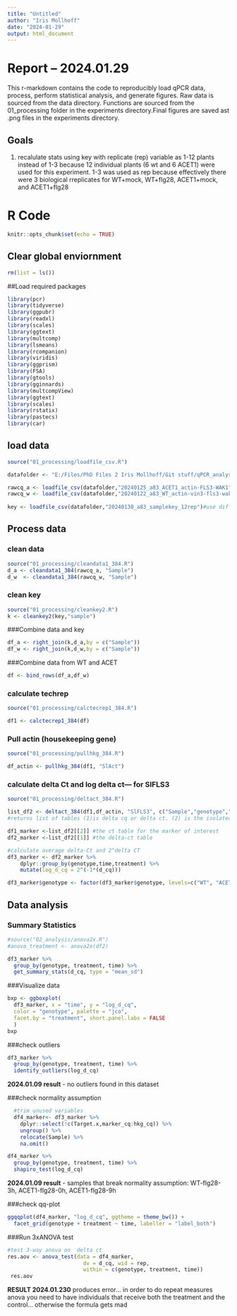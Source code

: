```yaml
---
title: "Untitled"
author: "Iris Mollhoff"
date: "2024-01-29"
output: html_document
---
```


# **Report** -- 2024.01.29
This r-markdown contains the code to reproducibly load qPCR data, process, perform statistical analysis, and generate figures. 
Raw data is sourced from the data directory. Functions are sourced from the 01_processing folder in the experiments directory.Final figures are saved ast .png files in the experiments directory.

## **Goals**
1. recalulate stats using key with replicate (rep) variable as 1-12 plants instead of 1-3 because 12 individual plants (6 wt and 6 ACET1) were used for this experiment.
1-3 was used as rep because effectively there were 3 biological rreplicates for WT+mock, WT+flg28, ACET1+mock, and ACET1+flg28

# **R Code**
```r
knitr::opts_chunk$set(echo = TRUE)
```
## Clear global enviornment
```r
rm(list = ls())
```
##Load required packages
```r
library(pcr)
library(tidyverse)
library(ggpubr)
library(readxl)
library(scales)
library(ggtext)
library(multcomp)
library(lsmeans)
library(rcompanion)
library(viridis)
library(ggprism)
library(FSA)
library(gtools)
library(gginnards)
library(multcompView)
library(ggtext)
library(scales)
library(rstatix)
library(pastecs)
library(car)
```

## load data
```r
source("01_processing/loadfile_csv.R")

datafolder <- "E:/Files/PhD Files 2 Iris Mollhoff/Git stuff/qPCR_analysis_flgII28/data/"

rawcq_a <- loadfile_csv(datafolder,"20240125_a83_ACET1_actin-FLS3-WAK1")
rawcq_w <- loadfile_csv(datafolder,"20240122_a83_WT_actin-vin3-fls3-wak1")
                      
key <- loadfile_csv(datafolder,"20240130_a83_samplekey_12rep")#use different sample keay
```


## Process data
### clean data
```r
source("01_processing/cleandata1_384.R")
d_a <- cleandata1_384(rawcq_a, "Sample")
d_w  <- cleandata1_384(rawcq_w, "Sample")
```

### clean key
```r
source("01_processing/cleankey2.R")
k <- cleankey2(key,"sample")
```

###Combine data and key
```r
df_a <- right_join(k,d_a,by = c("Sample"))
df_w <- right_join(k,d_w,by = c("Sample"))
```

###Combine data from WT and ACET
```r
df <- bind_rows(df_a,df_w)
```

### calculate techrep
```r
source("01_processing/calctecrep1_384.R")

df1 <- calctecrep1_384(df)
```

### Pull actin (housekeeping gene)
```r
source("01_processing/pullhkg_384.R")

df_actin <- pullhkg_384(df1, "SlAct")
```

### calculate delta Ct and log delta ct--- for SlFLS3
```r
source("01_processing/deltact_384.R")

list_df2 <- deltact_384(df1,df_actin, "SlFLS3", c("Sample","genotype","treatment", "time", "rep"))
#returns list of tables (1)is delta cq or delta ct. (2) is the isolated marker gene

df1_marker <-list_df2[[2]] #the ct table for the marker of interest
df2_marker <-list_df2[[1]] #the delta-ct table
```

```r
#calculate average delta-Ct and 2^delta CT
df3_marker <- df2_marker %>% 
    dplyr::group_by(genotype,time,treatment) %>% 
    mutate(log_d_cq = 2^(-1*(d_cq)))
```
```r
df3_marker$genotype <- factor(df3_marker$genotype, levels=c("WT", "ACET1"))
```


## Data analysis
### Summary Statistics
```r
#source("02_analysis/anova2x.R")
#anova_treatment <- anova2x(df2)
```
```r
df3_marker %>%
  group_by(genotype, treatment, time) %>%
  get_summary_stats(d_cq, type = "mean_sd")
```
###Visualize data
```r
bxp <- ggboxplot(
  df3_marker, x = "time", y = "log_d_cq", 
  color = "genotype", palette = "jco",
  facet.by = "treatment", short.panel.labs = FALSE
  )
bxp
```
###check outliers
```r
df3_marker %>%
  group_by(genotype, treatment, time) %>%
  identify_outliers(log_d_cq)
```
**2024.01.09 result** - no outliers found in this dataset

###check normality assumption
```r
  #trim unused variables
  df4_marker<- df3_marker %>% 
    dplyr::select(!c(Target.x,marker_cq:hkg_cq)) %>% 
    ungroup() %>%
    relocate(Sample) %>% 
    na.omit()
```
```r
df4_marker %>%
  group_by(genotype, treatment, time) %>%
  shapiro_test(log_d_cq)
```
**2024.01.09 result** - samples that break normality assumption: WT-flg28-3h, ACET1-flg28-0h, ACET1-flg28-9h

###check qq-plot
```r
ggqqplot(df4_marker, "log_d_cq", ggtheme = theme_bw()) +
  facet_grid(genotype + treatment ~ time, labeller = "label_both")
```

###Run 3xANOVA test
```r
#test 3-way anova on  delta ct
res.aov <- anova_test(data = df4_marker, 
                        dv = d_cq, wid = rep,
                        within = c(genotype, treatment, time))
 res.aov
```
**RESULT 2024.01.230** produces error... in order to do repeat measures anova you need to have individuals that receive both the treatment and the control... otherwise the formula gets mad




